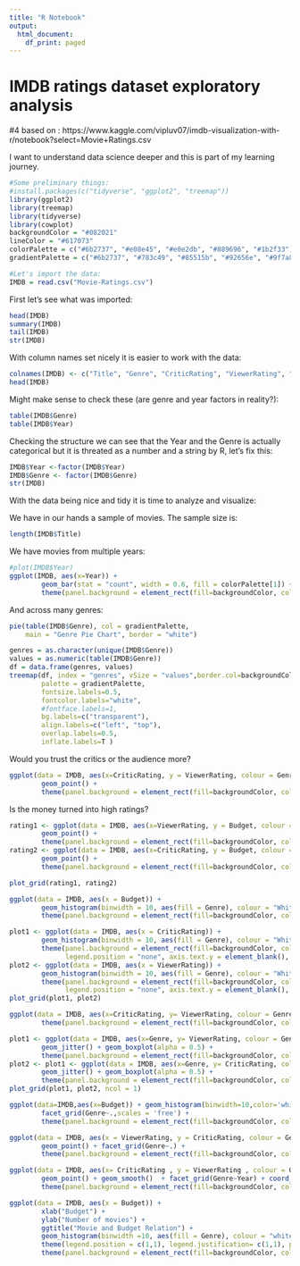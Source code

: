 ```yaml
---
title: "R Notebook"
output:
  html_document:
    df_print: paged
---
```


# IMDB ratings dataset exploratory analysis

#4 based on : https://www.kaggle.com/vipluv07/imdb-visualization-with-r/notebook?select=Movie+Ratings.csv

I want to understand data science deeper and this is part of my learning journey.


```r
#Some preliminary things:
#install.packages(c("tidyverse", "ggplot2", "treemap"))
library(ggplot2)
library(treemap)
library(tidyverse)
library(cowplot)
backgroundColor = "#082021"
lineColor = "#617073"
colorPalette = c("#6b2737", "#e08e45", "#e0e2db", "#889696", "#1b2f33")
gradientPalette = c("#6b2737", "#783c49", "#85515b", "#92656e", "#9f7a80", "#ac8f92", "#b9a4a4", "#c6b8b7", "#d3cdc9", "#e0e2db")
```





```r

#Let's import the data:
IMDB = read.csv("Movie-Ratings.csv")

```

First let's see what was imported:

```r
head(IMDB)
summary(IMDB)
tail(IMDB)
str(IMDB)
```

With column names set nicely it is easier to work with the data:

```r
colnames(IMDB) <- c("Title", "Genre", "CriticRating", "ViewerRating", "Budget", "Year")
head(IMDB)
```

Might make sense to check these (are genre and year factors in reality?):

```r
table(IMDB$Genre)
table(IMDB$Year)
```

Checking the structure we can see that the Year and the Genre is actually categorical but it is threated as a number and a string by R, let's fix this:

```r
IMDB$Year <-factor(IMDB$Year)
IMDB$Genre <- factor(IMDB$Genre)
str(IMDB)
```

With the data being nice and tidy it is time to analyze and visualize:

We have in our hands a sample of movies. The sample size is:

```r
length(IMDB$Title)
```

We have movies from multiple years:

```r
#plot(IMDB$Year)
ggplot(IMDB, aes(x=Year)) + 
        geom_bar(stat = "count", width = 0.6, fill = colorPalette[1]) + 
        theme(panel.background = element_rect(fill=backgroundColor, colour = lineColor))


```
And across many genres: 
```r
pie(table(IMDB$Genre), col = gradientPalette, 
    main = "Genre Pie Chart", border = "white")

genres = as.character(unique(IMDB$Genre))
values = as.numeric(table(IMDB$Genre))
df = data.frame(genres, values)
treemap(df, index = "genres", vSize = "values",border.col=backgroundColor, border.lwds=1, title="Genre distributtion", 
        palette = gradientPalette, 
        fontsize.labels=0.5,
        fontcolor.labels="white",
        #fontface.labels=1,            
        bg.labels=c("transparent"),              
        align.labels=c("left", "top"),                                  
        overlap.labels=0.5,
        inflate.labels=T )


```

Would you trust the critics or the audience more? 

```r
ggplot(data = IMDB, aes(x=CriticRating, y = ViewerRating, colour = Genre, size = Budget)) + 
        geom_point() + 
        theme(panel.background = element_rect(fill=backgroundColor, colour = lineColor))

```

Is the money turned into high ratings? 

```r
rating1 <- ggplot(data = IMDB, aes(x=ViewerRating, y = Budget, colour = Genre)) + 
        geom_point() + 
        theme(panel.background = element_rect(fill=backgroundColor, colour = lineColor), legend.position = "none")
rating2 <- ggplot(data = IMDB, aes(x=CriticRating, y = Budget, colour = Genre)) + 
        geom_point() + 
        theme(panel.background = element_rect(fill=backgroundColor, colour = lineColor), legend.position = "none", axis.text.y = element_blank(), axis.title.y = element_blank())

plot_grid(rating1, rating2)
```

```r
ggplot(data = IMDB, aes(x = Budget)) + 
        geom_histogram(binwidth = 10, aes(fill = Genre), colour = "White") + 
        theme(panel.background = element_rect(fill=backgroundColor, colour = lineColor))

```

```r
plot1 <- ggplot(data = IMDB, aes(x = CriticRating)) + 
        geom_histogram(binwidth = 10, aes(fill = Genre), colour = "White") + 
        theme(panel.background = element_rect(fill=backgroundColor, colour = lineColor), 
              legend.position = "none", axis.text.y = element_blank(), axis.title.y = element_blank())
plot2 <- ggplot(data = IMDB, aes(x = ViewerRating)) + 
        geom_histogram(binwidth = 10, aes(fill = Genre), colour = "White") + 
        theme(panel.background = element_rect(fill=backgroundColor, colour = lineColor), 
              legend.position = "none", axis.text.y = element_blank(), axis.title.y = element_blank())
plot_grid(plot1, plot2)
```

```r
ggplot(data = IMDB, aes(x=CriticRating, y= ViewerRating, colour = Genre )) + geom_smooth(fill = NA) + 
        theme(panel.background = element_rect(fill=backgroundColor, colour = lineColor))

```

```r
plot1 <- ggplot(data = IMDB, aes(x=Genre, y= ViewerRating, colour = Genre )) + 
        geom_jitter() + geom_boxplot(alpha = 0.5) + 
        theme(panel.background = element_rect(fill=backgroundColor, colour = lineColor))
plot2 <- plot1 <- ggplot(data = IMDB, aes(x=Genre, y= CriticRating, colour = Genre )) + 
        geom_jitter() + geom_boxplot(alpha = 0.5) + 
        theme(panel.background = element_rect(fill=backgroundColor, colour = lineColor))
plot_grid(plot1, plot2, ncol = 1)
```

```r
ggplot(data=IMDB,aes(x=Budget)) + geom_histogram(binwidth=10,color='white',aes(fill = Genre)) + 
        facet_grid(Genre~.,scales = 'free') + 
        theme(panel.background = element_rect(fill=backgroundColor, colour = lineColor))
```

```r
ggplot(data = IMDB, aes(x = ViewerRating, y = CriticRating, colour = Genre)) +
        geom_point() + facet_grid(Genre~.) + 
        theme(panel.background = element_rect(fill=backgroundColor, colour = lineColor))

```

```r
ggplot(data = IMDB, aes(x= CriticRating , y = ViewerRating , colour = Genre)) +
        geom_point() + geom_smooth()  + facet_grid(Genre~Year) + coord_cartesian(ylim=c(0,100)) + 
        theme(panel.background = element_rect(fill=backgroundColor, colour = lineColor))

```

```r
ggplot(data = IMDB, aes(x = Budget)) + 
        xlab("Budget") + 
        ylab("Number of movies") + 
        ggtitle("Movie and Budget Relation") + 
        geom_histogram(binwidth =10, aes(fill = Genre), colour = "white") +
        theme(legend.position = c(1,1), legend.justification= c(1,1), plot.title= element_text(colour = "Blue", size = 30, family = "courier" )) + 
        theme(panel.background = element_rect(fill=backgroundColor, colour = lineColor))

```

